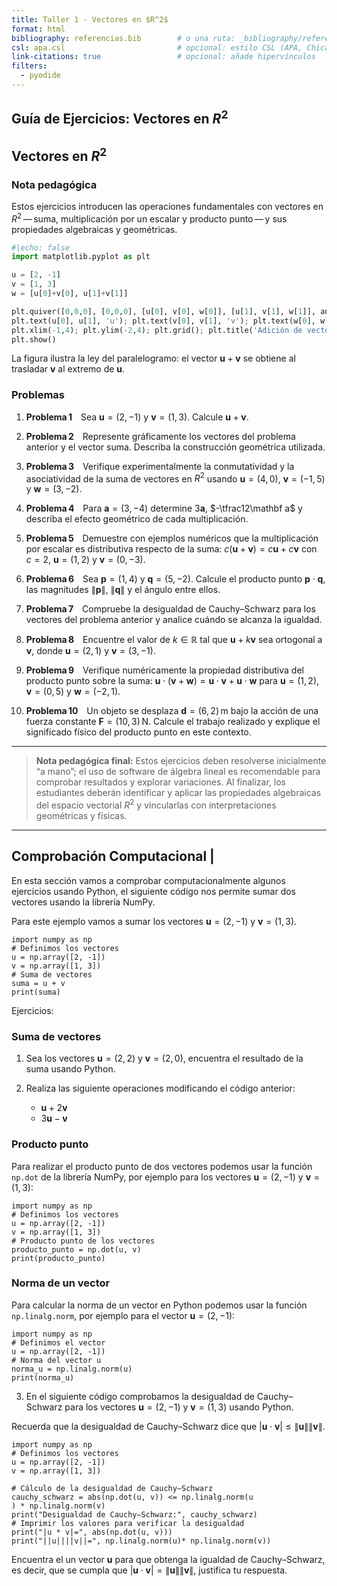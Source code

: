 ```yaml
---
title: Taller 1 - Vectores en $R^2$
format: html
bibliography: referencias.bib        # o una ruta: _bibliography/referencias.bib
csl: apa.csl                         # opcional: estilo CSL (APA, Chicago, etc.)
link-citations: true                 # opcional: añade hipervínculos
filters:
  - pyodide
---
```



## Guía de Ejercicios: Vectores en $R^2$ 
## Vectores en $R^2$

### Nota pedagógica

Estos ejercicios introducen las operaciones fundamentales con vectores en $R^2$ — suma, multiplicación por un escalar y producto punto — y sus propiedades algebraicas y geométricas.



```python
#|echo: false
import matplotlib.pyplot as plt

u = [2, -1]
v = [1, 3]
w = [u[0]+v[0], u[1]+v[1]]

plt.quiver([0,0,0], [0,0,0], [u[0], v[0], w[0]], [u[1], v[1], w[1]], angles='xy', scale_units='xy', scale=1)
plt.text(u[0], u[1], 'u'); plt.text(v[0], v[1], 'v'); plt.text(w[0], w[1], 'u+v')
plt.xlim(-1,4); plt.ylim(-2,4); plt.grid(); plt.title('Adición de vectores en $R^2$');
plt.show()
```

La figura ilustra la ley del paralelogramo: el vector $\mathbf u+\mathbf v$ se obtiene al trasladar $\mathbf v$ al extremo de $\mathbf u$.



### Problemas

1. **Problema 1** Sea $\mathbf u=(2,-1)$ y $\mathbf v=(1,3)$. Calcule $\mathbf u+\mathbf v$.\
   

2. **Problema 2** Represente gráficamente los vectores del problema anterior y el vector suma. Describa la construcción geométrica utilizada.

3. **Problema 3** Verifique experimentalmente la conmutatividad y la asociatividad de la suma de vectores en $R^2$ usando $\mathbf u=(4,0)$, $\mathbf v=(-1,5)$ y $\mathbf w=(3,-2)$.\
   

4. **Problema 4** Para $\mathbf a=(3,-4)$ determine $3\mathbf a$, $-\tfrac12\mathbf a$ y describa el efecto geométrico de cada multiplicación.

5. **Problema 5** Demuestre con ejemplos numéricos que la multiplicación por escalar es distributiva respecto de la suma: $c(\mathbf u+\mathbf v)=c\mathbf u+c\mathbf v$ con $c=2$, $\mathbf u=(1,2)$ y $\mathbf v=(0,-3)$.\
   

6. **Problema 6** Sea $\mathbf p=(1,4)$ y $\mathbf q=(5,-2)$. Calcule el producto punto $\mathbf p\cdot\mathbf q$, las magnitudes $\lVert\mathbf p\rVert$, $\lVert\mathbf q\rVert$ y el ángulo entre ellos.\
   

7. **Problema 7** Compruebe la desigualdad de Cauchy–Schwarz para los vectores del problema anterior y analice cuándo se alcanza la igualdad.

8. **Problema 8** Encuentre el valor de $k\in\mathbb R$ tal que $\mathbf u+k\mathbf v$ sea ortogonal a $\mathbf v$, donde $\mathbf u=(2,1)$ y $\mathbf v=(3,-1)$.\
   

9. **Problema 9** Verifique numéricamente la propiedad distributiva del producto punto sobre la suma: $\mathbf u\cdot(\mathbf v+\mathbf w)=\mathbf u\cdot\mathbf v+\mathbf u\cdot\mathbf w$ para $\mathbf u=(1,2)$, $\mathbf v=(0,5)$ y $\mathbf w=(-2,1)$.   

10. **Problema 10** Un objeto se desplaza $\mathbf d=(6,2)$ m bajo la acción de una fuerza constante $\mathbf F=(10,3)$ N. Calcule el trabajo realizado y explique el significado físico del producto punto en este contexto.\
    

---

> **Nota pedagógica final:** Estos ejercicios deben resolverse inicialmente “a mano”; el uso de software de álgebra lineal es recomendable para comprobar resultados y explorar variaciones. Al finalizar, los estudiantes deberán identificar y aplicar las propiedades algebraicas del espacio vectorial $R^2$ y vincularlas con interpretaciones geométricas y físicas.

---

## Comprobación Computacional |


En esta sección vamos a comprobar computacionalmente algunos ejercicios usando Python, el siguiente código nos permite sumar dos vectores usando la librería NumPy.

Para este ejemplo vamos a sumar los vectores $\mathbf{u}=(2,-1)$ y $\mathbf{v}=(1,3)$.

```pyodide-python

import numpy as np
# Definimos los vectores
u = np.array([2, -1])
v = np.array([1, 3])
# Suma de vectores
suma = u + v
print(suma)
```


Ejercicios:



### Suma de vectores

1. Sea los  vectores $\mathbf u=(2,2)$ y $\mathbf v=(2,0)$, encuentra el resultado de la suma usando Python.

2. Realiza las siguiente operaciones modificando el código anterior:
   - $\mathbf u+2\mathbf v$
   - $3\mathbf u-\mathbf v$

### Producto punto

Para realizar el producto punto de dos vectores podemos usar la función `np.dot` de la librería NumPy, por ejemplo para los vectores $\mathbf{u}=(2,-1)$ y $\mathbf{v}=(1,3)$:

```pyodide-python

import numpy as np
# Definimos los vectores
u = np.array([2, -1])
v = np.array([1, 3])
# Producto punto de los vectores
producto_punto = np.dot(u, v)
print(producto_punto)
```

### Norma de un vector

Para calcular la norma de un vector en Python podemos usar la función `np.linalg.norm`, por ejemplo para el vector $\mathbf{u}=(2,-1)$:
```pyodide-python
import numpy as np
# Definimos el vector
u = np.array([2, -1])
# Norma del vector u
norma_u = np.linalg.norm(u)
print(norma_u)
```

3.  En el siguiente código comprobamos la desigualdad de Cauchy–Schwarz para los vectores $\mathbf{u}=(2,-1)$ y $\mathbf{v}=(1,3)$ usando Python.

Recuerda que la desigualdad de Cauchy–Schwarz dice que $|\mathbf{u}\cdot\mathbf{v}| \leq \|\mathbf{u}\| \|\mathbf{v}\|$.


```pyodide-python
import numpy as np
# Definimos los vectores
u = np.array([2, -1])
v = np.array([1, 3])

# Cálculo de la desigualdad de Cauchy–Schwarz
cauchy_schwarz = abs(np.dot(u, v)) <= np.linalg.norm(u
) * np.linalg.norm(v)
print("Desigualdad de Cauchy–Schwarz:", cauchy_schwarz)
# Imprimir los valores para verificar la desigualdad
print("|u * v|=", abs(np.dot(u, v)))
print("||u||||v||=", np.linalg.norm(u)* np.linalg.norm(v))

```

Encuentra el un vector $\mathbf{u}$  para que obtenga la igualdad de Cauchy–Schwarz, es decir, que se cumpla que $|\mathbf{u}\cdot\mathbf{v}| = \|\mathbf{u}\| \|\mathbf{v}\|$, justifica tu respuesta.


